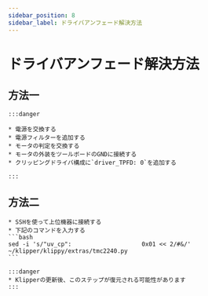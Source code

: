 ```yaml
---
sidebar_position: 8
sidebar_label: ドライバアンフェード解決方法
---
```


# ドライバアンフェード解決方法

## 方法一

    :::danger

    * 電源を交換する
    * 電源フィルターを追加する
    * モータの判定を交換する
    * モータの外装をツールボードのGNDに接続する
    * クリッピングドライバ構成に`driver_TPFD: 0`を追加する

    :::

## 方法二
    * SSHを使って上位機器に接続する
    * 下記のコマンドを入力する
    ```bash
    sed -i 's/"uv_cp":                    0x01 << 2/#&/' ~/klipper/klippy/extras/tmc2240.py
    ```

    :::danger
    * Klipperの更新後、このステップが復元される可能性があります
    :::
